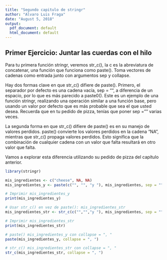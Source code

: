 ```yaml
---
title: "Segundo capitulo de stringr"
author: "Alvaro Luis Fraga"
date: "August 5, 2018"
output:
  pdf_document: default
  html_document: default
---
```


## Primer Ejercicio: Juntar las cuerdas con el hilo

Para tu primera función stringr, veremos str_c(), la c es la abreviatura de concatenar, una función que funciona como paste(). Toma vectores de cadenas como entrada junto con argumentos sep y collapse.

Hay dos formas clave en que str_c() difiere de paste(). Primero, el separador por defecto es una cadena vacía, sep = "", a diferencia de un espacio, por lo que es más parecido a paste0(). Este es un ejemplo de una función stringr, realizando una operación similar a una función base, pero usando un valor por defecto que es más probable que sea el que usted desea. Recuerda que en tu pedido de pizza, tenías que poner sep = "" varias veces.

La segunda forma en que str_c() difiere de paste() es en su manejo de valores perdidos. paste() convierte los valores perdidos en la cadena "NA", mientras que str_c() propaga valores perdidos. Esto significa que la combinación de cualquier cadena con un valor que falta resultará en otro valor que falta.

Vamos a explorar esta diferencia utilizando su pedido de pizza del capítulo anterior.

```r
library(stringr)

mis_ingredientes <- c("cheese", NA, NA)
mis_ingredientes_y <- paste(c("", "", "y "), mis_ingredientes, sep = "")

# Imprimir mis_ingredientes_y
print(mis_ingredientes_y)

# Usar str_c() en vez de paste(): mis_ingredientes_str
mis_ingredientes_str <- str_c(c("","","y "), mis_ingredientes, sep = "")

# Imprimir mis_ingredientes_str
print(mis_ingredientes_str)

# paste() mis_ingredientes_y con collapse = ", "
paste(mis_ingredientes_y, collapse = ", ")

# str_c() mis_ingredientes_str con collapse = ", "
str_c(mis_ingredientes_str, collapse = ", ")
```
